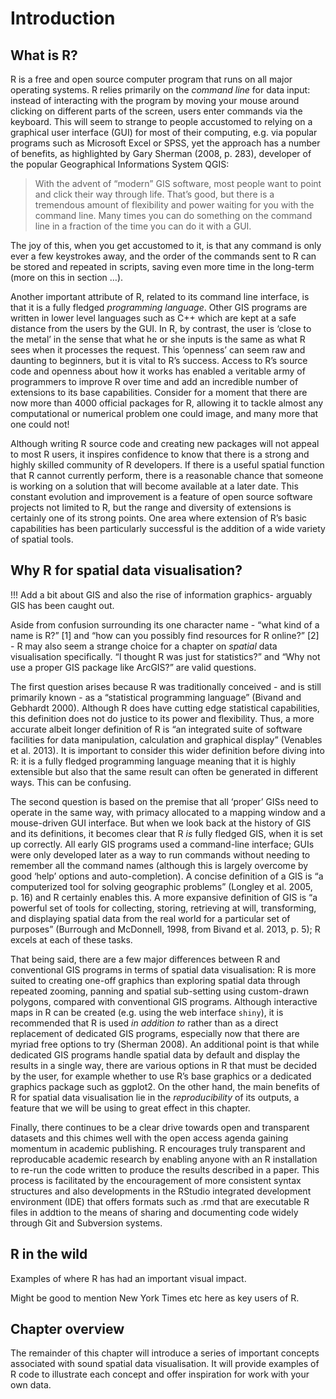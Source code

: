 Introduction
============

What is R?
----------

R is a free and open source computer program that runs on all major
operating systems. R relies primarily on the *command line* for data
input: instead of interacting with the program by moving your mouse
around clicking on different parts of the screen, users enter commands
via the keyboard. This will seem to strange to people accustomed to
relying on a graphical user interface (GUI) for most of their computing,
e.g. via popular programs such as Microsoft Excel or SPSS, yet the
approach has a number of benefits, as highlighted by Gary Sherman (2008,
p. 283), developer of the popular Geographical Informations System QGIS:

> With the advent of “modern” GIS software, most people want to point
> and click their way through life. That’s good, but there is a
> tremendous amount of flexibility and power waiting for you with the
> command line. Many times you can do something on the command line in a
> fraction of the time you can do it with a GUI.

The joy of this, when you get accustomed to it, is that any command is
only ever a few keystrokes away, and the order of the commands sent to R
can be stored and repeated in scripts, saving even more time in the
long-term (more on this in section ...).

Another important attribute of R, related to its command line interface,
is that it is a fully fledged *programming language*. Other GIS programs
are written in lower level languages such as C++ which are kept at a
safe distance from the users by the GUI. In R, by contrast, the user is
'close to the metal' in the sense that what he or she inputs is the same
as what R sees when it processes the request. This 'openness' can seem
raw and daunting to beginners, but it is vital to R's success. Access to
R's source code and openness about how it works has enabled a veritable
army of programmers to improve R over time and add an incredible number
of extensions to its base capabilities. Consider for a moment that there
are now more than 4000 official packages for R, allowing it to tackle
almost any computational or numerical problem one could image, and many
more that one could not!

Although writing R source code and creating new packages will not appeal
to most R users, it inspires confidence to know that there is a strong
and highly skilled community of R developers. If there is a useful
spatial function that R cannot currently perform, there is a reasonable
chance that someone is working on a solution that will become available
at a later date. This constant evolution and improvement is a feature of
open source software projects not limited to R, but the range and
diversity of extensions is certainly one of its strong points. One area
where extension of R's basic capabilities has been particularly
successful is the addition of a wide variety of spatial tools.


Why R for spatial data visualisation?
-------------------------------------

!!! Add a bit about GIS and also the rise of information graphics- arguably GIS has been caught out. 

Aside from confusion surrounding its one character name - "what kind of
a name is R?" [1] and "how can you possibly find resources for R
online?" [2] - R may also seem a strange choice for a chapter on
*spatial* data visualisation specifically. "I thought R was just for
statistics?" and "Why not use a proper GIS package like ArcGIS?" are valid
questions.

The first question arises because R was traditionally conceived - and is
still primarily known - as a "statistical programming language" (Bivand
and Gebhardt 2000). Although R does have cutting edge statistical
capabilities, this definition does not do justice to its power and
flexibility. Thus, a more accurate albeit longer definition of R is "an
integrated suite of software facilities for data manipulation,
calculation and graphical display" (Venables et al. 2013). It is
important to consider this wider definition before diving into R: it is
a fully fledged programming language meaning that it is highly
extensible but also that the same result can often be generated in
different ways. This can be confusing.

The second question is based on the premise that all 'proper' GISs need to operate in the same way, with primacy
allocated to a mapping window and a mouse-driven GUI interface. But when
we look back at the history of GIS and its definitions, it becomes clear
that R *is* fully fledged GIS, when it is set up correctly. All early
GIS programs used a command-line interface; GUIs were only developed
later as a way to run commands without needing to remember all the
command names (although this is largely overcome by good 'help' options
and auto-completion). A concise definition of a GIS is "a computerized tool for solving geographic problems" (Longley et al. 2005, p. 16) and R
certainly enables this. A more expansive definition of GIS is "a
powerful set of tools for collecting, storing, retrieving at will,
transforming, and displaying spatial data from the real world for a
particular set of purposes" (Burrough and McDonnell, 1998, from Bivand
et al. 2013, p. 5); R excels at each of these tasks.

That being said, there are a few major differences between R and
conventional GIS programs in terms of spatial data visualisation: R is
more suited to creating one-off graphics than exploring spatial data
through repeated zooming, panning and spatial sub-setting using
custom-drawn polygons, compared with conventional GIS programs. Although
interactive maps in R can be created (e.g. using the web interface
`shiny`), it is recommended that R is used *in addition to* rather than
as a direct replacement of dedicated GIS programs, especially now that
there are myriad free options to try (Sherman 2008). An additional point
is that while dedicated GIS programs handle spatial data by default and
display the results in a single way, there are various options in R that
must be decided by the user, for example whether to use R's base
graphics or a dedicated graphics package such as ggplot2. On the other
hand, the main benefits of R for spatial data visualisation lie in the
*reproducibility* of its outputs, a feature that we will be using to
great effect in this chapter.

Finally, there continues to be a clear drive towards open and transparent datasets and this chimes well with the open access agenda gaining momentum in academic publishing. R encourages truly transparent and reproducable academic research by enabling anyone with an R installation to re-run the code written to produce the results described in a paper. This process is facilitated by the encouragement of more consistent syntax structures and also developments in the RStudio integrated development environment (IDE) that offers formats such as .rmd that are executable R files in addtion to the means of sharing and documenting code widely through Git and Subversion systems.

R in the wild
-------------

Examples of where R has had an important visual impact.

Might be good to mention New York Times etc here as key users of R.


Chapter overview
----------------

The remainder of this chapter will introduce a series of important concepts associated with sound spatial data visualisation. It will provide examples of R code to illustrate each concept and offer inspiration for work with your own data.



